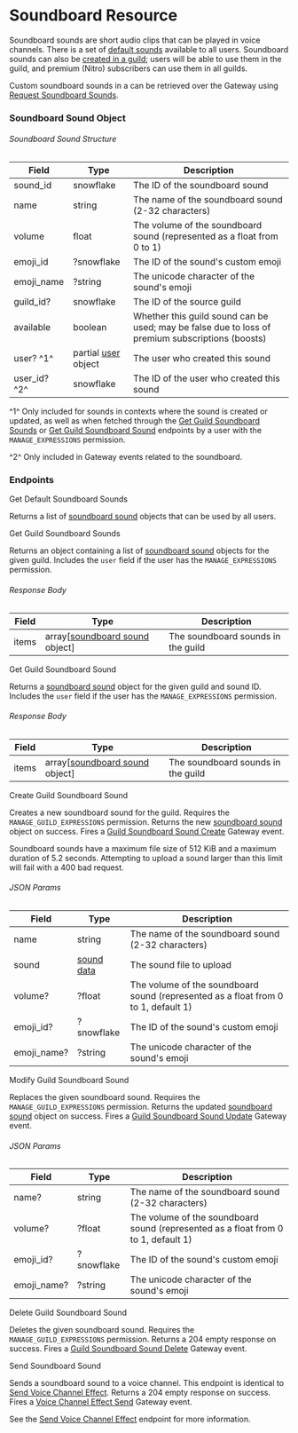 # Soundboard Resource

Soundboard sounds are short audio clips that can be played in voice channels.
There is a set of [default sounds](#get-default-soundboard-sounds) available to all users. Soundboard sounds can also be [created in a guild](#create-guild-soundboard-sound); users will be able to use them in the guild, and premium (Nitro) subscribers can use them in all guilds.

Custom soundboard sounds in a can be retrieved over the Gateway using [Request Soundboard Sounds](/topics/gateway-events#request-soundboard-sounds).

### Soundboard Sound Object

###### Soundboard Sound Structure

| Field        | Type                                               | Description                                                                                      |
| ------------ | -------------------------------------------------- | ------------------------------------------------------------------------------------------------ |
| sound_id     | snowflake                                          | The ID of the soundboard sound                                                                   |
| name         | string                                             | The name of the soundboard sound (2-32 characters)                                               |
| volume       | float                                              | The volume of the soundboard sound (represented as a float from 0 to 1)                          |
| emoji_id     | ?snowflake                                         | The ID of the sound's custom emoji                                                               |
| emoji_name   | ?string                                            | The unicode character of the sound's emoji                                                       |
| guild_id?    | snowflake                                          | The ID of the source guild                                                                       |
| available    | boolean                                            | Whether this guild sound can be used; may be false due to loss of premium subscriptions (boosts) |
| user? ^1^    | partial [user](/resources/user#user-object) object | The user who created this sound                                                                  |
| user_id? ^2^ | snowflake                                          | The ID of the user who created this sound                                                        |

^1^ Only included for sounds in contexts where the sound is created or updated, as well as when fetched through the [Get Guild Soundboard Sounds](#get-guild-soundboard-sounds) or [Get Guild Soundboard Sound](#get-guild-soundboard-sound) endpoints by a user with the `MANAGE_EXPRESSIONS` permission.

^2^ Only included in Gateway events related to the soundboard.

### Endpoints

<RouteHeader method="GET" url="/soundboard-default-sounds">
  Get Default Soundboard Sounds
</RouteHeader>

Returns a list of [soundboard sound](#soundboard-sound-object) objects that can be used by all users.

<RouteHeader method="GET" url="/guilds/{guild.id}/soundboard-sounds">
  Get Guild Soundboard Sounds
</RouteHeader>

Returns an object containing a list of [soundboard sound](#soundboard-sound-object) objects for the given guild. Includes the `user` field if the user has the `MANAGE_EXPRESSIONS` permission.

###### Response Body

| Field | Type                                                       | Description                        |
| ----- | ---------------------------------------------------------- | ---------------------------------- |
| items | array[[soundboard sound](#soundboard-sound-object) object] | The soundboard sounds in the guild |

<RouteHeader method="GET" url="/guilds/{guild.id}/soundboard-sounds/{sound.id}">
  Get Guild Soundboard Sound
</RouteHeader>

Returns a [soundboard sound](#soundboard-sound-object) object for the given guild and sound ID. Includes the `user` field if the user has the `MANAGE_EXPRESSIONS` permission.

###### Response Body

| Field | Type                                                       | Description                        |
| ----- | ---------------------------------------------------------- | ---------------------------------- |
| items | array[[soundboard sound](#soundboard-sound-object) object] | The soundboard sounds in the guild |

<RouteHeader method="POST" url="/guilds/{guild.id}/soundboard-sounds" supportsAuditReason>
  Create Guild Soundboard Sound
</RouteHeader>

Creates a new soundboard sound for the guild. Requires the `MANAGE_GUILD_EXPRESSIONS` permission. Returns the new [soundboard sound](#soundboard-sound-object) object on success. Fires a [Guild Soundboard Sound Create](/topics/gateway-events#guild-soundboard-sound-create) Gateway event.

<Alert type="warn">

Soundboard sounds have a maximum file size of 512 KiB and a maximum duration of 5.2 seconds. Attempting to upload a sound larger than this limit will fail with a 400 bad request.

</Alert>

###### JSON Params

| Field       | Type                              | Description                                                                        |
| ----------- | --------------------------------- | ---------------------------------------------------------------------------------- |
| name        | string                            | The name of the soundboard sound (2-32 characters)                                 |
| sound       | [sound data](/reference#cdn-data) | The sound file to upload                                                           |
| volume?     | ?float                            | The volume of the soundboard sound (represented as a float from 0 to 1, default 1) |
| emoji_id?   | ?snowflake                        | The ID of the sound's custom emoji                                                 |
| emoji_name? | ?string                           | The unicode character of the sound's emoji                                         |

<RouteHeader method="PATCH" url="/guilds/{guild.id}/soundboard-sounds/{sound.id}" supportsAuditReason>
  Modify Guild Soundboard Sound
</RouteHeader>

Replaces the given soundboard sound. Requires the `MANAGE_GUILD_EXPRESSIONS` permission. Returns the updated [soundboard sound](#soundboard-sound-object) object on success. Fires a [Guild Soundboard Sound Update](/topics/gateway-events#guild-soundboard-sound-update) Gateway event.

###### JSON Params

| Field       | Type       | Description                                                                        |
| ----------- | ---------- | ---------------------------------------------------------------------------------- |
| name?       | string     | The name of the soundboard sound (2-32 characters)                                 |
| volume?     | ?float     | The volume of the soundboard sound (represented as a float from 0 to 1, default 1) |
| emoji_id?   | ?snowflake | The ID of the sound's custom emoji                                                 |
| emoji_name? | ?string    | The unicode character of the sound's emoji                                         |

<RouteHeader method="DELETE" url="/guilds/{guild.id}/soundboard-sounds/{sound.id}" supportsAuditReason>
  Delete Guild Soundboard Sound
</RouteHeader>

Deletes the given soundboard sound. Requires the `MANAGE_GUILD_EXPRESSIONS` permission. Returns a 204 empty response on success. Fires a [Guild Soundboard Sound Delete](/topics/gateway-events#guild-soundboard-sound-delete) Gateway event.

<RouteHeader method="POST" url="/channels/{channel.id}/send-soundboard-sound">
  Send Soundboard Sound
</RouteHeader>

Sends a soundboard sound to a voice channel. This endpoint is identical to [Send Voice Channel Effect](/resources/voice#send-voice-channel-effect). Returns a 204 empty response on success. Fires a [Voice Channel Effect Send](/topics/gateway-events#voice-channel-effect-send) Gateway event.

See the [Send Voice Channel Effect](/resources/voice#send-voice-channel-effect) endpoint for more information.
